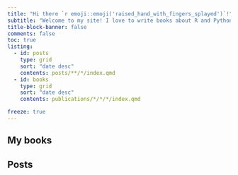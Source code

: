```yaml
---
title: "Hi there `r emoji::emoji('raised_hand_with_fingers_splayed')`!"
subtitle: "Welcome to my site! I love to write books about R and Python, and to develop open-source software `r emoji::emoji('winking_face')`"
title-block-banner: false
comments: false 
toc: true
listing:
  - id: posts
    type: grid
    sort: "date desc"
    contents: posts/**/*/index.qmd
  - id: books
    type: grid
    sort: "date desc"
    contents: publications/*/*/*/index.qmd

freeze: true
---
```


## My books

::: {#books}
:::

## Posts

::: {#posts}
:::

<br>




